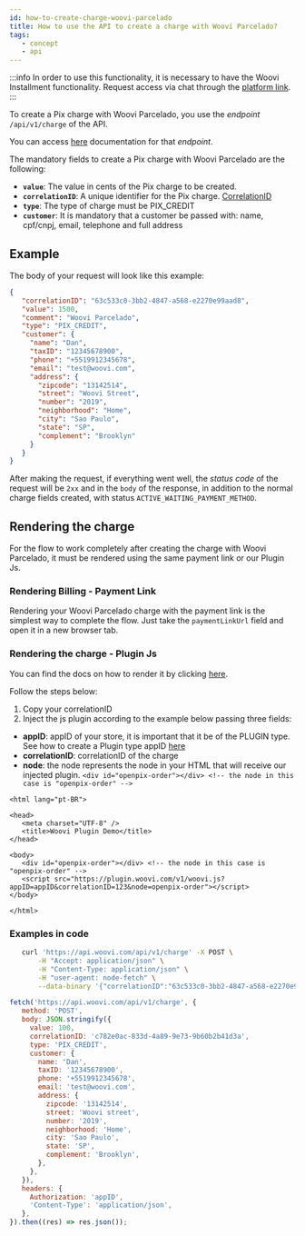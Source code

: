```yaml
---
id: how-to-create-charge-woovi-parcelado
title: How to use the API to create a charge with Woovi Parcelado?
tags:
   - concept
   - api
---
```



:::info
In order to use this functionality, it is necessary to have the Woovi Installment functionality. Request access via chat through the <a href="https://app.woovi.com/home/charges/pix-credit-card" target="_blank">platform link</a>.
:::

To create a Pix charge with Woovi Parcelado, you use the _endpoint_ `/api/v1/charge` of the API.

You can access [here](https://developers.woovi.com/api#tag/charge/paths/~1api~1v1~1charge/post)
documentation for that _endpoint_.

The mandatory fields to create a Pix charge with Woovi Parcelado are the following:

- **`value`**: The value in cents of the Pix charge to be created.
- **`correlationID`**: A unique identifier for the Pix charge. [CorrelationID](../concepts/correlation-id)
- **`type`**: The type of charge must be PIX_CREDIT
- **`customer`**: It is mandatory that a customer be passed with: name, cpf/cnpj, email, telephone and full address

## Example

The body of your request will look like this example:

```json
{
   "correlationID": "63c533c0-3bb2-4847-a568-e2270e99aad8",
   "value": 1500,
   "comment": "Woovi Parcelado",
   "type": "PIX_CREDIT",
   "customer": {
     "name": "Dan",
     "taxID": "12345678900",
     "phone": "+5519912345678",
     "email": "test@woovi.com",
     "address": {
       "zipcode": "13142514",
       "street": "Woovi Street",
       "number": "2019",
       "neighborhood": "Home",
       "city": "Sao Paulo",
       "state": "SP",
       "complement": "Brooklyn"
     }
   }
}
```

After making the request, if everything went well, the _status code_ of the request will be `2xx` and in the `body` of the response, in addition to the normal charge fields created, with status `ACTIVE_WAITING_PAYMENT_METHOD`.

## Rendering the charge

For the flow to work completely after creating the charge with Woovi Parcelado, it must be rendered using the same payment link or our Plugin Js.

### Rendering Billing - Payment Link

Rendering your Woovi Parcelado charge with the payment link is the simplest way to complete the flow. Just take the `paymentLinkUrl` field and open it in a new browser tab.

### Rendering the charge - Plugin Js

You can find the docs on how to render it by clicking [here](/docs/plugin#come%C3%A7ando-com-o-plugin-de-order).

Follow the steps below:

1. Copy your correlationID
2. Inject the js plugin according to the example below passing three fields:

- **appID**: appID of your store, it is important that it be of the PLUGIN type. See how to create a Plugin type appID [here](/docs/apis/api-getting-started)
- **correlationID**: correlationID of the charge
- **node**: the node represents the node in your HTML that will receive our injected plugin. `<div id="openpix-order"></div> <!-- the node in this case is "openpix-order" -->`

```html<!DOCTYPE html>
<html lang="pt-BR">

<head>
   <meta charset="UTF-8" />
   <title>Woovi Plugin Demo</title>
</head>

<body>
   <div id="openpix-order"></div> <!-- the node in this case is "openpix-order" -->
   <script src="https://plugin.woovi.com/v1/woovi.js?appID=appID&correlationID=123&node=openpix-order"></script>
</body>

</html>
```

### Examples in code

<Tabs>
   <TabItem value="shell-curl" label="Shell + cURL" default>

```sh
   curl 'https://api.woovi.com/api/v1/charge' -X POST \
       -H "Accept: application/json" \
       -H "Content-Type: application/json" \
       -H "user-agent: node-fetch" \
       --data-binary '{"correlationID":"63c533c0-3bb2-4847-a568-e2270e99aad8","value":1500,"comment":"Woovi Parcelado","type":"PIX_CREDIT","customer": {"name":"Dan ","taxID":"12345678900","phone":"+5519912345678","email":"test@woovi.com","address":{"zipcode":"13142514" ,"street":"Woovi Street","number":"2019","neighborhood":"Casa","city":"Sao Paulo","state":"SP","complement":"Brooklin" }}}'
```

   </TabItem>
   <TabItem value="javascript" label="JavaScript + Fetch" default>

```js
fetch('https://api.woovi.com/api/v1/charge', {
   method: 'POST',
   body: JSON.stringify({
     value: 100,
     correlationID: 'c782e0ac-833d-4a89-9e73-9b60b2b41d3a',
     type: 'PIX_CREDIT',
     customer: {
       name: 'Dan',
       taxID: '12345678900',
       phone: '+5519912345678',
       email: 'test@woovi.com',
       address: {
         zipcode: '13142514',
         street: 'Woovi street',
         number: '2019',
         neighborhood: 'Home',
         city: 'Sao Paulo',
         state: 'SP',
         complement: 'Brooklyn',
       },
     },
   }),
   headers: {
     Authorization: 'appID',
     'Content-Type': 'application/json',
   },
}).then((res) => res.json());
```

   </TabItem>
</Tabs>
